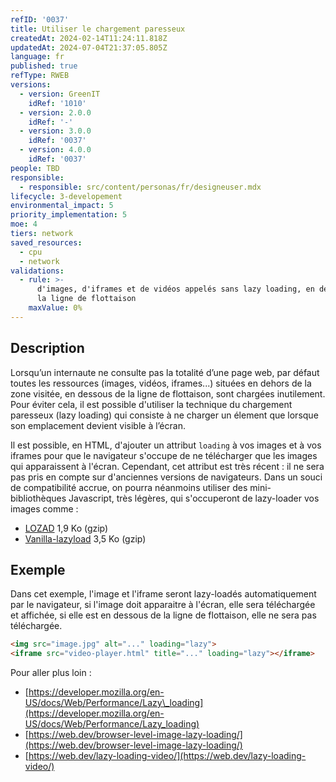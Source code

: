 ```yaml
---
refID: '0037'
title: Utiliser le chargement paresseux
createdAt: 2024-02-14T11:24:11.818Z
updatedAt: 2024-07-04T21:37:05.805Z
language: fr
published: true
refType: RWEB
versions:
  - version: GreenIT
    idRef: '1010'
  - version: 2.0.0
    idRef: '-'
  - version: 3.0.0
    idRef: '0037'
  - version: 4.0.0
    idRef: '0037'
people: TBD
responsible:
  - responsible: src/content/personas/fr/designeuser.mdx
lifecycle: 3-developement
environmental_impact: 5
priority_implementation: 5
moe: 4
tiers: network
saved_resources:
  - cpu
  - network
validations:
  - rule: >-
      d'images, d'iframes et de vidéos appelés sans lazy loading, en dessous de
      la ligne de flottaison
    maxValue: 0%
---
```


## Description

Lorsqu’un internaute ne consulte pas la totalité d’une page web, par défaut toutes les ressources (images, vidéos, iframes...)
situées en dehors de la zone visitée, en dessous de la ligne de flottaison, sont chargées inutilement. Pour éviter cela,
il est possible d'utiliser la technique du chargement paresseux (lazy loading) qui consiste à ne charger un élement que
lorsque son emplacement devient visible à l’écran.

Il est possible, en HTML, d'ajouter un attribut `loading` à vos images et à vos iframes pour que le navigateur s'occupe
de ne télécharger que les images qui apparaissent à l'écran. Cependant, cet attribut est très récent : il ne sera
pas pris en compte sur d'anciennes versions de navigateurs. Dans un souci de compatibilité accrue, on pourra néanmoins
utiliser des mini-bibliothèques Javascript, très légères, qui s'occuperont de lazy-loader vos images comme :

* [LOZAD](https://cdn.jsdelivr.net/npm/lozad) 1,9 Ko (gzip)
* [Vanilla-lazyload](https://cdn.jsdelivr.net/npm/vanilla-lazyload/dist/lazyload.min.js) 3,5 Ko (gzip)

## Exemple

Dans cet exemple, l'image et l'iframe seront lazy-loadés automatiquement par le navigateur, si l'image doit apparaitre à
l'écran, elle sera téléchargée et affichée, si elle est en dessous de la ligne de flottaison, elle ne sera pas téléchargée.

```html
<img src="image.jpg" alt="..." loading="lazy">
<iframe src="video-player.html" title="..." loading="lazy"></iframe>
```

Pour aller plus loin :

* [https://developer.mozilla.org/en-US/docs/Web/Performance/Lazy\_loading](https://developer.mozilla.org/en-US/docs/Web/Performance/Lazy_loading)
* [https://web.dev/browser-level-image-lazy-loading/](https://web.dev/browser-level-image-lazy-loading/)
* [https://web.dev/lazy-loading-video/](https://web.dev/lazy-loading-video/)
